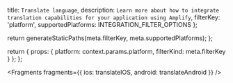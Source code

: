   title: `Translate language`,
  description: `Learn more about how to integrate translation capabilities for your application using Amplify`,
  filterKey: 'platform',
  supportedPlatforms: INTEGRATION_FILTER_OPTIONS
};



  return generateStaticPaths(meta.filterKey, meta.supportedPlatforms);
};

  return {
    props: {
      platform: context.params.platform,
      filterKind: meta.filterKey
    }
  };
};


<Fragments fragments={{ ios: translateIOS, android: translateAndroid }} />
